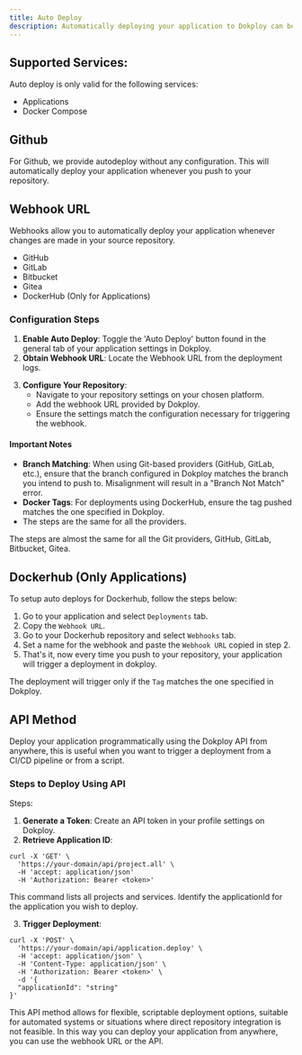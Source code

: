 ```yaml
---
title: Auto Deploy
description: Automatically deploying your application to Dokploy can be achieved through two primary methods using Webhooks or the Dokploy API. Each method supports various platforms and provides a streamlined deployment process.
---
```


## Supported Services:

Auto deploy is only valid for the following services:

- Applications
- Docker Compose

## Github

For Github, we provide autodeploy without any configuration. This will automatically deploy your application whenever you push to your repository.

## Webhook URL

Webhooks allow you to automatically deploy your application whenever changes are made in your source repository.

- GitHub
- GitLab
- Bitbucket
- Gitea
- DockerHub (Only for Applications)



### Configuration Steps

1. **Enable Auto Deploy**: Toggle the 'Auto Deploy' button found in the general tab of your application settings in Dokploy.
2. **Obtain Webhook URL**: Locate the Webhook URL from the deployment logs.

<ImageZoom
  src="/assets/webhook-url.png"
  alt="Webhook URL"
  width={1000}
  height={500}
/>

3. **Configure Your Repository**:
   - Navigate to your repository settings on your chosen platform.
   - Add the webhook URL provided by Dokploy.
   - Ensure the settings match the configuration necessary for triggering the webhook.

<ImageZoom
  src="/assets/webhook-github.png"
  alt="Webhook URL"
  width={1000}
  height={500}
/>

#### Important Notes

- **Branch Matching**: When using Git-based providers (GitHub, GitLab, etc.), ensure that the branch configured in Dokploy matches the branch you intend to push to. Misalignment will result in a "Branch Not Match" error.
- **Docker Tags**: For deployments using DockerHub, ensure the tag pushed matches the one specified in Dokploy.
- The steps are the same for all the providers.


<Callout type="info">
    The steps are almost the same for all the Git providers, GitHub, GitLab, Bitbucket, Gitea.
</Callout>


## Dockerhub (Only Applications)

To setup auto deploys for Dockerhub, follow the steps below:

1. Go to your application and select `Deployments` tab.
2. Copy the `Webhook URL`.
3. Go to your Dockerhub repository and select `Webhooks` tab.
4. Set a name for the webhook and paste the `Webhook URL` copied in step 2.
5. That's it, now every time you push to your repository, your application will trigger a deployment in dokploy.

The deployment will trigger only if the `Tag` matches the one specified in Dokploy.

## API Method

Deploy your application programmatically using the Dokploy API from anywhere, this is useful when you want to trigger a deployment from a CI/CD pipeline or from a script.

### Steps to Deploy Using API

Steps:

1. **Generate a Token**: Create an API token in your profile settings on Dokploy.
2. **Retrieve Application ID**:

```http
curl -X 'GET' \
  'https://your-domain/api/project.all' \
  -H 'accept: application/json'
  -H 'Authorization: Bearer <token>'
```

This command lists all projects and services. Identify the applicationId for the application you wish to deploy.

3. **Trigger Deployment**:

```http
curl -X 'POST' \
  'https://your-domain/api/application.deploy' \
  -H 'accept: application/json' \
  -H 'Content-Type: application/json' \
  -H 'Authorization: Bearer <token>' \
  -d '{
  "applicationId": "string"
}'
```

This API method allows for flexible, scriptable deployment options, suitable for automated systems or situations where direct repository integration is not feasible.
In this way you can deploy your application from anywhere, you can use the webhook URL or the API.
